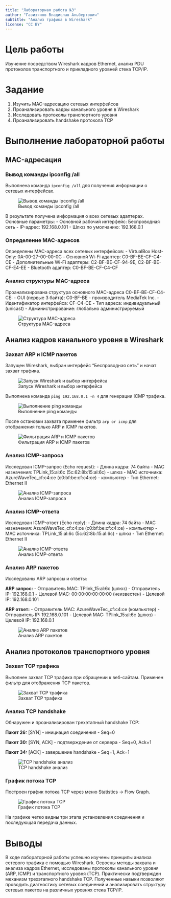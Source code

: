 ```yaml
---
title: "Лабораторная работа №3"
author: "Газизянов Владислав Альбертович"
subtitle: "Анализ трафика в Wireshark"
license: "CC BY"
---
```


# Цель работы

Изучение посредством Wireshark кадров Ethernet, анализ PDU протоколов транспортного и прикладного уровней стека TCP/IP.

# Задание

1. Изучить MAC-адресацию сетевых интерфейсов
2. Проанализировать кадры канального уровня в Wireshark
3. Исследовать протоколы транспортного уровня
4. Проанализировать handshake протокола TCP

# Выполнение лабораторной работы

## MAC-адресация

### Вывод команды ipconfig /all

Выполнена команда `ipconfig /all` для получения информации о сетевых интерфейсах.

![Вывод команды ipconfig /all](image/1.png)

В результате получена информация о всех сетевых адаптерах. Основные параметры:
- Основной рабочий интерфейс: Беспроводная сеть
- IP-адрес: 192.168.0.101
- Шлюз по умолчанию: 192.168.0.1

### Определение MAC-адресов

Определены MAC-адреса всех сетевых интерфейсов:
- VirtualBox Host-Only: 0A-00-27-00-00-0C
- Основной Wi-Fi адаптер: C0-BF-BE-CF-C4-CE
- Дополнительные Wi-Fi адаптеры: C2-BF-BE-CF-94-9E, C2-BF-BE-CF-E4-EE
- Bluetooth адаптер: C0-BF-BE-CF-C4-CF

### Анализ структуры MAC-адреса

Проанализирована структура основного MAC-адреса C0-BF-BE-CF-C4-CE:
- OUI (первые 3 байта): C0-BF-BE - производитель MediaTek Inc.
- Идентификатор интерфейса: CF-C4-CE
- Тип адреса: индивидуальный (unicast)
- Администрирование: глобально администрируемый

![Структура MAC-адреса](image/2.png)

## Анализ кадров канального уровня в Wireshark

### Захват ARP и ICMP пакетов

Запущен Wireshark, выбран интерфейс "Беспроводная сеть" и начат захват трафика.

![Запуск Wireshark и выбор интерфейса](image/3.png)

Выполнена команда `ping 192.168.0.1 -n 4` для генерации ICMP трафика.

![Выполнение ping команды](image/4.png)

После остановки захвата применен фильтр `arp or icmp` для отображения только ARP и ICMP пакетов.

![Фильтрация ARP и ICMP пакетов](image/5.png)

### Анализ ICMP-запроса

Исследован ICMP-запрос (Echo request):
- Длина кадра: 74 байта
- MAC назначения: TPLink_15:al:6c (5c:62:8b:15:al:6c) - шлюз
- MAC источника: AzureWaveTec_cf:c4:ce (c0:bf:be:cf:c4:ce) - компьютер
- Тип Ethernet: Ethernet II

![Анализ ICMP-запроса](image/6.png)

### Анализ ICMP-ответа

Исследован ICMP-ответ (Echo reply):
- Длина кадра: 74 байта
- MAC назначения: AzureWaveTec_cf:c4:ce (c0:bf:be:cf:c4:ce) - компьютер
- MAC источника: TPLink_15:al:6c (5c:62:8b:15:al:6c) - шлюз
- Тип Ethernet: Ethernet II

![Анализ ICMP-ответа](image/7.png)

### Анализ ARP пакетов

Исследованы ARP запросы и ответы:

**ARP запрос:**
- Отправитель MAC: TPlink_15:al:6c (шлюз)
- Отправитель IP: 192.168.0.1
- Целевой MAC: 00:00:00:00:00:00 (неизвестен)
- Целевой IP: 192.168.0.101

**ARP ответ:**
- Отправитель MAC: AzureWaveTec_cf:c4:ce (компьютер)
- Отправитель IP: 192.168.0.101
- Целевой MAC: TPlink_15:al:6c (шлюз)
- Целевой IP: 192.168.0.1

![Анализ ARP пакетов](image/8.png)

## Анализ протоколов транспортного уровня

### Захват TCP трафика

Выполнен захват TCP трафика при обращении к веб-сайтам. Применен фильтр для отображения TCP пакетов.

![Захват TCP трафика](image/9.png)

### Анализ TCP handshake

Обнаружен и проанализирован трехэтапный handshake TCP:

**Пакет 26:** [SYN] - инициация соединения
- Seq=0

**Пакет 30:** [SYN, ACK] - подтверждение от сервера
- Seq=0, Ack=1

**Пакет 34:** [ACK] - завершение handshake
- Seq=1, Ack=1

![TCP handshake анализ](image/10.png)

### График потока TCP

Построен график потока TCP через меню Statistics → Flow Graph.

![График потока TCP](image/11.png)

На графике четко видны три этапа установления соединения и последующая передача данных.

# Выводы

В ходе лабораторной работы успешно изучены принципы анализа сетевого трафика с помощью Wireshark. Освоены методы захвата и анализа кадров Ethernet, исследованы протоколы канального уровня (ARP, ICMP) и транспортного уровня (TCP). Практически подтвержден механизм трехэтапного handshake TCP. Полученные навыки позволяют проводить диагностику сетевых соединений и анализировать структуру сетевых пакетов на различных уровнях стека TCP/IP.
